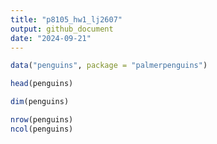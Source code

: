 ```yaml
---
title: "p8105_hw1_lj2607"
output: github_document
date: "2024-09-21"
---
```

```r
data("penguins", package = "palmerpenguins")
```

```r
head(penguins)
```

```r
dim(penguins)
```

```r
nrow(penguins)
ncol(penguins)
```

